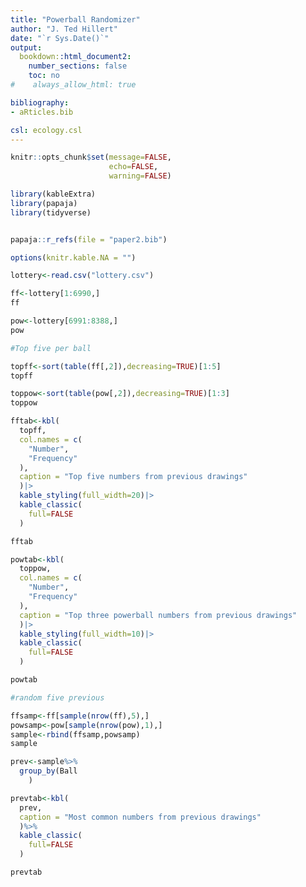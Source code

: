 ```yaml
---
title: "Powerball Randomizer"
author: "J. Ted Hillert"
date: "`r Sys.Date()`"
output:
  bookdown::html_document2:
    number_sections: false
    toc: no
#    always_allow_html: true

bibliography:
- aRticles.bib

csl: ecology.csl
---
```



```r

knitr::opts_chunk$set(message=FALSE,
                      echo=FALSE,
                      warning=FALSE)

library(kableExtra)
library(papaja)
library(tidyverse)


papaja::r_refs(file = "paper2.bib")

options(knitr.kable.NA = "")


```


```r

lottery<-read.csv("lottery.csv")

ff<-lottery[1:6990,]
ff

pow<-lottery[6991:8388,]
pow

```

```r

#Top five per ball

topff<-sort(table(ff[,2]),decreasing=TRUE)[1:5]
topff

toppow<-sort(table(pow[,2]),decreasing=TRUE)[1:3]
toppow


```

```r

fftab<-kbl(
  topff,
  col.names = c(
    "Number",
    "Frequency"
  ),
  caption = "Top five numbers from previous drawings"
  )|>
  kable_styling(full_width=20)|>
  kable_classic(
    full=FALSE
  )

fftab

```

```r
powtab<-kbl(
  toppow,  
  col.names = c(
    "Number",
    "Frequency"
  ),
  caption = "Top three powerball numbers from previous drawings"
  )|>
  kable_styling(full_width=10)|>
  kable_classic(
    full=FALSE
  )

powtab

```

```r

#random five previous

ffsamp<-ff[sample(nrow(ff),5),]
powsamp<-pow[sample(nrow(pow),1),]
sample<-rbind(ffsamp,powsamp)
sample


```

```r
prev<-sample%>%
  group_by(Ball
    )

prevtab<-kbl(
  prev,
  caption = "Most common numbers from previous drawings"
  )%>%
  kable_classic(
    full=FALSE
  )

prevtab

```
















